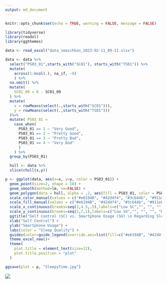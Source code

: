 ```yaml
---
output: md_document
---
```


```r

knitr::opts_chunk$set(echo = TRUE, warning = FALSE, message = FALSE)

library(tidyverse)
library(readxl)
library(ggthemes)
```

```r
data <- read_excel("data_smaschkon_2023-02-11_09-11.xlsx")

data <- data %>%
  select("PS03_01",starts_with("SC01"), starts_with("TS01")) %>%
  mutate(
    across(1:ncol(.), na_if, -9)
    ) %>%
  na.omit() %>%
  mutate(
    SC01_09 = 6 - SC01_09
  ) %>%
  mutate(
    x = rowMeans(select(.,starts_with("SC01"))),
    y = rowMeans(select(.,starts_with("TS01")))
  )%>%
  mutate( PS03_01 =
    case_when(
      PS03_01 == 1 ~ "Very Good",
      PS03_01 == 2 ~ "Pretty Good",
      PS03_01 == 3 ~ "Pretty Bad",
      PS03_01 == 4 ~ "Very Bad"
      )
    ) %>%
  group_by(PS03_01)

  hull <- data %>%
  slice(chull(x,y))
```

```r
p <- ggplot(data, aes(x=x, y=y, color = PS03_01)) +
  geom_point(size=2, shape = 18) +
  geom_smooth(method=lm, se=FALSE) +
  geom_polygon(data = hull, alpha = .2, aes(fill = PS03_01, color = PS03_01)) +
  scale_color_manual(values = c("#e6194B", "#42d4f4", "#3cb44b", "#911eb4")) +
  scale_fill_manual(values = c("#e6194B", "#42d4f4", "#3cb44b", "#911eb4"), guide = "none") +
  scale_x_continuous(breaks=seq(2,4.5,.5),labels=c("Low SC","", "", "", "High SC", "")) +
  scale_y_continuous(breaks=seq(2,7,1),labels=c("Low SU","", "", "", "High SU", "")) +
  ggtitle("Self Control (SC) vs. Smartphone Usage (SU) \n Regarding Sleep Quality")+
  xlab("Self Control") +
  ylab("Smartphone Usage") +
  labs(color = "Sleep Quality") +
  guides(color=guide_legend(override.aes=list(fill=c("#e6194B", "#42d4f4", "#3cb44b", "#911eb4")))) +
  theme_excel_new()+
  theme(
    plot.title = element_text(size=12),
    plot.title.position = "plot"
  )

ggsave(plot = p, "SleepyTime.jpg")
```

![](SleepyTime.jpg)



